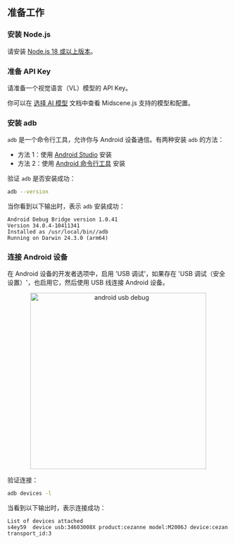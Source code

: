 ## 准备工作

### 安装 Node.js

请安装 [Node.js 18 或以上版本](https://nodejs.org/en/download/)。

### 准备 API Key

请准备一个视觉语言（VL）模型的 API Key。

你可以在 [选择 AI 模型](./choose-a-model) 文档中查看 Midscene.js 支持的模型和配置。

### 安装 adb

`adb` 是一个命令行工具，允许你与 Android 设备通信。有两种安装 `adb` 的方法：

- 方法 1：使用 [Android Studio](https://developer.android.com/studio?hl=zh-cn) 安装
- 方法 2：使用 [Android 命令行工具](https://developer.android.com/studio#command-line-tools-only) 安装

验证 `adb` 是否安装成功：

```bash
adb --version
```

当你看到以下输出时，表示 `adb` 安装成功：

```log
Android Debug Bridge version 1.0.41
Version 34.0.4-10411341
Installed as /usr/local/bin//adb
Running on Darwin 24.3.0 (arm64) 
```

### 连接 Android 设备

在 Android 设备的开发者选项中，启用 'USB 调试'，如果存在 'USB 调试（安全设置）'，也启用它，然后使用 USB 线连接 Android 设备。


<p align="center">
  <img src="/android-usb-debug-en.png" alt="android usb debug" width="400"/>
</p>

验证连接：

```bash
adb devices -l
```

当看到以下输出时，表示连接成功：

```log
List of devices attached
s4ey59	device usb:34603008X product:cezanne model:M2006J device:cezan transport_id:3
```

